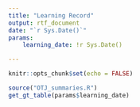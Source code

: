 ```yaml
---
title: "Learning Record"
output: rtf_document
date: "`r Sys.Date()`"
params:
    learning_date: !r Sys.Date()

---
```


```r
knitr::opts_chunk$set(echo = FALSE)
```

```r
source("OTJ_summaries.R")
get_gt_table(params$learning_date)
```
